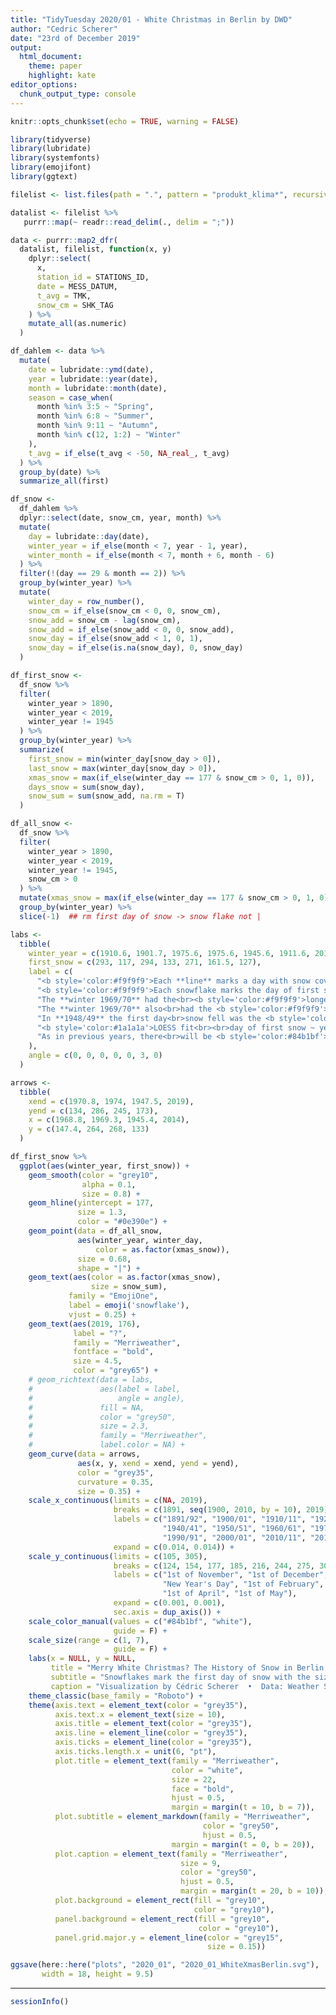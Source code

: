 ```yaml
---
title: "TidyTuesday 2020/01 - White Christmas in Berlin by DWD"
author: "Cedric Scherer"
date: "23rd of December 2019"
output:
  html_document:
    theme: paper
    highlight: kate
editor_options:
  chunk_output_type: console
---
```


```r
knitr::opts_chunk$set(echo = TRUE, warning = FALSE)
```


```r
library(tidyverse)
library(lubridate)
library(systemfonts)
library(emojifont)
library(ggtext)
```


```r
filelist <- list.files(path = ".", pattern = "produkt_klima*", recursive = T)

datalist <- filelist %>%
   purrr::map(~ readr::read_delim(., delim = ";"))

data <- purrr::map2_dfr(
  datalist, filelist, function(x, y)
    dplyr::select(
      x,
      station_id = STATIONS_ID,
      date = MESS_DATUM,
      t_avg = TMK,
      snow_cm = SHK_TAG
    ) %>%
    mutate_all(as.numeric)
  )

df_dahlem <- data %>%
  mutate(
    date = lubridate::ymd(date),
    year = lubridate::year(date),
    month = lubridate::month(date),
    season = case_when(
      month %in% 3:5 ~ "Spring",
      month %in% 6:8 ~ "Summer",
      month %in% 9:11 ~ "Autumn",
      month %in% c(12, 1:2) ~ "Winter"
    ),
    t_avg = if_else(t_avg < -50, NA_real_, t_avg)
  ) %>%
  group_by(date) %>%
  summarize_all(first)
```

```r
df_snow <-
  df_dahlem %>%
  dplyr::select(date, snow_cm, year, month) %>%
  mutate(
    day = lubridate::day(date),
    winter_year = if_else(month < 7, year - 1, year),
    winter_month = if_else(month < 7, month + 6, month - 6)
  ) %>%
  filter(!(day == 29 & month == 2)) %>%
  group_by(winter_year) %>%
  mutate(
    winter_day = row_number(),
    snow_cm = if_else(snow_cm < 0, 0, snow_cm),
    snow_add = snow_cm - lag(snow_cm),
    snow_add = if_else(snow_add < 0, 0, snow_add),
    snow_day = if_else(snow_add < 1, 0, 1),
    snow_day = if_else(is.na(snow_day), 0, snow_day)
  )

df_first_snow <-
  df_snow %>%
  filter(
    winter_year > 1890,
    winter_year < 2019,
    winter_year != 1945
  ) %>%
  group_by(winter_year) %>%
  summarize(
    first_snow = min(winter_day[snow_day > 0]),
    last_snow = max(winter_day[snow_day > 0]),
    xmas_snow = max(if_else(winter_day == 177 & snow_cm > 0, 1, 0)),
    days_snow = sum(snow_day),
    snow_sum = sum(snow_add, na.rm = T)
  )

df_all_snow <-
  df_snow %>%
  filter(
    winter_year > 1890,
    winter_year < 2019,
    winter_year != 1945,
    snow_cm > 0
  ) %>%
  mutate(xmas_snow = max(if_else(winter_day == 177 & snow_cm > 0, 1, 0))) %>%
  group_by(winter_year) %>%
  slice(-1)  ## rm first day of snow -> snow flake not |

labs <-
  tibble(
    winter_year = c(1910.6, 1901.7, 1975.6, 1975.6, 1945.6, 1911.6, 2013),
    first_snow = c(293, 117, 294, 133, 271, 161.5, 127),
    label = c(
      "<b style='color:#f9f9f9'>Each **line** marks a day with snow cover</b><br> with the **color** indicating if Berlin<br>had a <b style='color:white'>white christmas</b> or <b style='color:#84b1bf'>not</b>",
      "<b style='color:#f9f9f9'>Each snowflake marks the day of first snow in Berlin</b><br>with the **size** showing **total snowfall per winter** and<br>the **color** indicating if Berlin had a <b style='color:white'>white christmas</b> or <b style='color:#84b1bf'>not</b>",
      "The **winter 1969/70** had the<br><b style='color:#f9f9f9'>longest period of snow cover<br>incl. Christmas & New Year's Eve</b><br>(**101 days with snow in total**)",
      "The **winter 1969/70** also<br>had the <b style='color:#f9f9f9'>most snowfall</b><br>(**130 cm in total**)",
      "In **1948/49** the first day<br>snow fell was the <b style='color:#84b1bf'>1st of March</b>!",
      "<b style='color:#1a1a1a'>LOESS fit<br><br>day of first snow ~ year</b>",
      "As in previous years, there<br>will be <b style='color:#84b1bf'>no white Christmas</b><br>in Berlin this year either..."
    ),
    angle = c(0, 0, 0, 0, 0, 3, 0)
  )

arrows <-
  tibble(
    xend = c(1970.8, 1974, 1947.5, 2019),
    yend = c(134, 286, 245, 173),
    x = c(1968.8, 1969.3, 1945.4, 2014),
    y = c(147.4, 264, 268, 133)
  )

df_first_snow %>%
  ggplot(aes(winter_year, first_snow)) +
    geom_smooth(color = "grey10",
                alpha = 0.1,
                size = 0.8) +
    geom_hline(yintercept = 177,
               size = 1.3,
               color = "#0e390e") +
    geom_point(data = df_all_snow,
               aes(winter_year, winter_day,
                   color = as.factor(xmas_snow)),
               size = 0.68,
               shape = "|") +
    geom_text(aes(color = as.factor(xmas_snow),
                  size = snow_sum),
             family = "EmojiOne",
             label = emoji('snowflake'),
             vjust = 0.25) +
    geom_text(aes(2019, 176),
              label = "?",
              family = "Merriweather",
              fontface = "bold",
              size = 4.5,
              color = "grey65") +
    # geom_richtext(data = labs,
    #               aes(label = label,
    #                   angle = angle),
    #               fill = NA,
    #               color = "grey50",
    #               size = 2.3,
    #               family = "Merriweather",
    #               label.color = NA) +
    geom_curve(data = arrows,
               aes(x, y, xend = xend, yend = yend),
               color = "grey35",
               curvature = 0.35,
               size = 0.35) +
    scale_x_continuous(limits = c(NA, 2019),
                       breaks = c(1891, seq(1900, 2010, by = 10), 2019),
                       labels = c("1891/92", "1900/01", "1910/11", "1920/21", "1930/31",
                                  "1940/41", "1950/51", "1960/61", "1970/71", "1980/81",
                                  "1990/91", "2000/01", "2010/11", "2019/20"),
                       expand = c(0.014, 0.014)) +
    scale_y_continuous(limits = c(105, 305),
                       breaks = c(124, 154, 177, 185, 216, 244, 275, 305),
                       labels = c("1st of November", "1st of December", "Christmas",
                                  "New Year's Day", "1st of February", "1st of March",
                                  "1st of April", "1st of May"),
                       expand = c(0.001, 0.001),
                       sec.axis = dup_axis()) +
    scale_color_manual(values = c("#84b1bf", "white"),
                       guide = F) +
    scale_size(range = c(1, 7),
                       guide = F) +
    labs(x = NULL, y = NULL,
         title = "Merry White Christmas? The History of Snow in Berlin (1891–2019)",
         subtitle = "Snowflakes mark the first day of snow with the size being mapped to the overall amount of snow; the lines visualize days with snow cover in Berlin. The colors indicate if Berlin had a <span style='color:white'>white christmas</span> or <span style='color:#84b1bf'>not</span>",
         caption = "Visualization by Cédric Scherer  •  Data: Weather Station in Berlin-Dahlem (FU) provided by Deutscher Wetterdienst (DWD)") +
    theme_classic(base_family = "Roboto") +
    theme(axis.text = element_text(color = "grey35"),
          axis.text.x = element_text(size = 10),
          axis.title = element_text(color = "grey35"),
          axis.line = element_line(color = "grey35"),
          axis.ticks = element_line(color = "grey35"),
          axis.ticks.length.x = unit(6, "pt"),
          plot.title = element_text(family = "Merriweather",
                                    color = "white",
                                    size = 22,
                                    face = "bold",
                                    hjust = 0.5,
                                    margin = margin(t = 10, b = 7)),
          plot.subtitle = element_markdown(family = "Merriweather",
                                           color = "grey50",
                                           hjust = 0.5,
                                    margin = margin(t = 0, b = 20)),
          plot.caption = element_text(family = "Merriweather",
                                      size = 9,
                                      color = "grey50",
                                      hjust = 0.5,
                                      margin = margin(t = 20, b = 10)),
          plot.background = element_rect(fill = "grey10",
                                         color = "grey10"),
          panel.background = element_rect(fill = "grey10",
                                          color = "grey10"),
          panel.grid.major.y = element_line(color = "grey15",
                                            size = 0.15))

ggsave(here::here("plots", "2020_01", "2020_01_WhiteXmasBerlin.svg"),
       width = 18, height = 9.5)
```

***

```r
sessionInfo()
```
